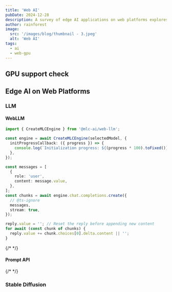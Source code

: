 ```yaml
---
title: 'Web AI'
pubDate: 2024-12-28
description: A survey of edge AI applications on web platforms explores how AI technologies are being utilized at the edge to enhance performance, reduce latency, and improve user experience in web-based applications. This includes examining various use cases such as real-time data analysis, image recognition for content moderation, and personalized recommendations based on user behavior. The survey also highlights challenges and opportunities in deploying edge AI in a web context.
author: rainforest
image:
  src: '/images/blog/thumbnail - 3.jpeg'
  alt: 'Web AI'
tags:
  - ai
  - web-gpu
---
```



## GPU support check

<Baseline featureId="webgpu" />

<CheckGPU client:load />

## Edge AI on Web Platforms

### LLM

#### WebLLM

```ts
import { CreateMLCEngine } from '@mlc-ai/web-llm';

const engine = await CreateMLCEngine(selectedModel, {
  initProgressCallback: ({ progress }) => {
    console.log(`Initialization progress: ${(progress * 100).toFixed()}%`);
  },
});

const messages = [
  {
    role: 'user',
    content: message.value,
  },
];
const chunks = await engine.chat.completions.create({
  // @ts-ignore
  messages,
  stream: true,
});

reply.value = ''; // Reset the reply before appending new content
for await (const chunk of chunks) {
  reply.value += chunk.choices[0].delta.content || '';
}
```

{/* <WebLLM client:load /> */}

#### Prompt API

{/* <WebLLM api="prompt-api" client:load /> */}

### Stable Diffusion
